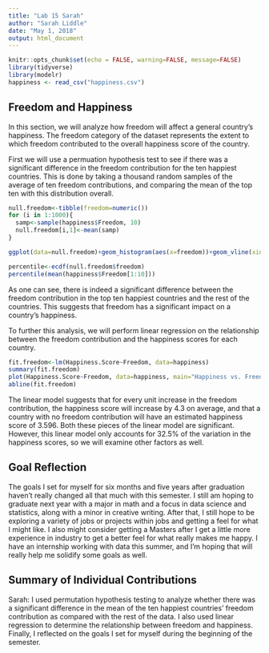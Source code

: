 ---
title: "Lab 15 Sarah"
author: "Sarah Liddle"
date: "May 1, 2018"
output: html_document
---

```{r setup, include=FALSE}
knitr::opts_chunk$set(echo = FALSE, warning=FALSE, message=FALSE)
library(tidyverse)
library(modelr)
happiness <- read_csv("happiness.csv")
```

## Freedom and Happiness

In this section, we will analyze how freedom will affect a general country's happiness. The freedom category of the dataset represents the extent to which freedom contributed to the overall happiness score of the country. 

First we will use a permuation hypothesis test to see if there was a significant difference in the freedom contribution for the ten happiest countries. This is done by taking a thousand random samples of the average of ten freedom contributions, and comparing the mean of the top ten with this distribution overall. 

``` {r sarah1}
null.freedom<-tibble(freedom=numeric())
for (i in 1:1000){
  samp<-sample(happiness$Freedom, 10)
  null.freedom[i,1]<-mean(samp)
}

ggplot(data=null.freedom)+geom_histogram(aes(x=freedom))+geom_vline(xintercept=mean(happiness$Freedom[1:10]), color="red")+labs(title="Mean Freedom Contributions Distribution")

percentile<-ecdf(null.freedom$freedom)
percentile(mean(happiness$Freedom[1:10]))

```

As one can see, there is indeed a significant difference between the freedom contribution in the top ten happiest countries and the rest of the countries. This suggests that freedom has a significant impact on a country's happiness. 

To further this analysis, we will perform linear regression on the relationship between the freedom contribution and the happiness scores for each country. 

```{r sarah2}

fit.freedom<-lm(Happiness.Score~Freedom, data=happiness)
summary(fit.freedom)
plot(Happiness.Score~Freedom, data=happiness, main="Happiness vs. Freedom")
abline(fit.freedom)

```

The linear model suggests that for every unit increase in the freedom contribution, the happiness score will increase by 4.3 on average, and that a country with no freedom contribution will have an estimated happiness score of 3.596. Both these pieces of the linear model are significant. However, this linear model only accounts for 32.5% of the variation in the happiness scores, so we will examine other factors as well. 

## Goal Reflection

The goals I set for myself for six months and five years after graduation haven't really changed all that much with this semester. I still am hoping to graduate next year with a major in math and a focus in data science and statistics, along with a minor in creative writing. After that, I still hope to be exploring a variety of jobs or projects within jobs and getting a feel for what I might like. I also might consider getting a Masters after I get a little more experience in industry to get a better feel for what really makes me happy. I have an internship working with data this summer, and I'm hoping that will really help me solidify some goals as well. 


## Summary of Individual Contributions

Sarah: I used permutation hypothesis testing to analyze whether there was a significant difference in the mean of the ten happiest countries' freedom contribution as compared with the rest of the data. I also used linear regression to determine the relationship between freedom and happiness. Finally, I reflected on the goals I set for myself during the beginning of the semester. 





